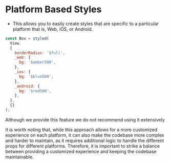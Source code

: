 
<Meta title="api/Platform Based Styles" />

# Platform Based Styles

- This allows you to easily create styles that are specific to a particular platform that is, Web, iOS, or Android.

```jsx
const Box = styled(
  View,
  {
    borderRadius: '$full',
    _web: {
      bg: '$amber500',
    },
    _ios: {
      bg: '$blue500',
    },
    _android: {
      bg: '$red500',
    },
  },
  {}
);
```

Although we provide this feature we do not recommend using it extensively

It is worth noting that, while this approach allows for a more customized experience on each platform, it can also make the codebase more complex and harder to maintain, as it requires additional logic to handle the different props for different platforms.
Therefore, it is important to strike a balance between providing a customized experience and keeping the codebase maintainable.
